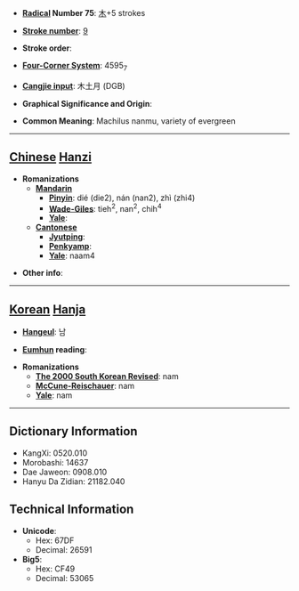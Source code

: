 * '''[[Wiktionary:Chinese radical index| Radical]] Number 75''': [[Wiktionary:Chinese radical index 木|木]]+5 strokes

* '''[[Wiktionary:Chinese total strokes index|Stroke number]]''': [[Wiktionary:Chinese total strokes index 9|9]]

* '''Stroke order''': 

* '''[[Wiktionary:Chinese four corner index|Four-Corner System]]''': 4595<sub>7</sub>

* '''[[Wiktionary:Chinese Cangjie index|Cangjie input]]''': 木土月 (DGB)

* '''Graphical Significance and Origin''': 

* '''Common Meaning''': Machilus nanmu, variety of evergreen

----

== [[Chinese]] [[Hanzi]] ==

* '''Romanizations'''
** '''[[Mandarin]]'''
*** '''[[Pinyin]]''': dié (die2), nán (nan2), zhì (zhi4)
*** '''[[Wade-Giles]]''': tieh<sup>2</sup>, nan<sup>2</sup>, chih<sup>4</sup>
*** '''[[Yale]]''': 
** '''[[Cantonese]]'''
*** '''[[Jyutping]]''':
*** '''[[Penkyamp]]''': 
*** '''[[Yale]]''': naam4

* '''Other info''': 

----

== [[Korean]] [[Hanja]] ==

* '''[[Hangeul]]''': 남

* '''[[Eumhun]] reading''': 

* '''Romanizations'''
** '''[[The 2000 South Korean Revised Romanization|The 2000 South Korean Revised]]''': nam
** '''[[McCune-Reischauer]]''': nam
** '''[[Yale]]''': nam

----

== Dictionary Information ==

* KangXi: 0520.010
* Morobashi: 14637
* Dae Jaweon: 0908.010
* Hanyu Da Zidian: 21182.040

== Technical Information ==

* '''Unicode''':
** Hex: 67DF
** Decimal: 26591
* '''Big5''':
** Hex: CF49
** Decimal: 53065